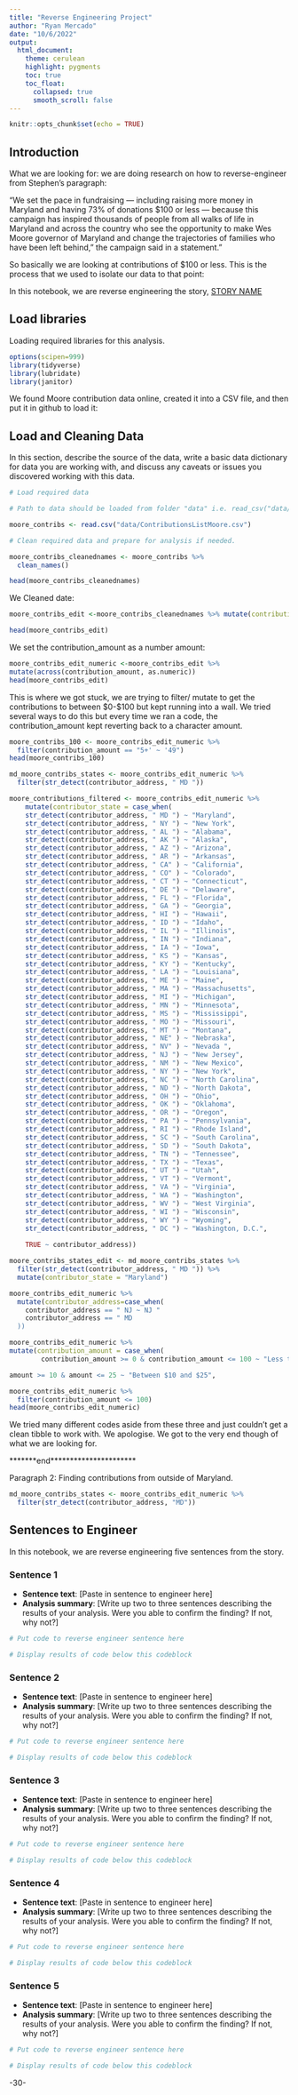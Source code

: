```yaml
---
title: "Reverse Engineering Project"
author: "Ryan Mercado"
date: "10/6/2022"
output:
  html_document:
    theme: cerulean
    highlight: pygments
    toc: true
    toc_float:
      collapsed: true
      smooth_scroll: false
---
```


```r
knitr::opts_chunk$set(echo = TRUE)
```

## Introduction 

What we are looking for:
we are doing research on how to reverse-engineer from Stephen's paragraph:

“We set the pace in fundraising — including raising more money in Maryland and having 73% of donations $100 or less — because this campaign has inspired thousands of people from all walks of life in Maryland and across the country who see the opportunity to make Wes Moore governor of Maryland and change the trajectories of families who have been left behind,” the campaign said in a statement."

So basically we are looking at contributions of $100 or less. 
This is the process that we used to isolate our data to that point:



In this notebook, we are reverse engineering the story, [STORY NAME](STORY URL)

## Load libraries

Loading required libraries for this analysis.

```r
options(scipen=999)
library(tidyverse)
library(lubridate)
library(janitor)

```

We found Moore contribution data online, created it into a CSV file, and then put it in github to load it: 

## Load and Cleaning Data

In this section, describe the source of the data, write a basic data dictionary for data you are working with, and discuss any caveats or issues you discovered working with this data. 

```r
# Load required data

# Path to data should be loaded from folder "data" i.e. read_csv("data/name_of_data.csv")

moore_contribs <- read.csv("data/ContributionsListMoore.csv")

# Clean required data and prepare for analysis if needed. 

moore_contribs_cleanednames <- moore_contribs %>% 
  clean_names()
```

```r
head(moore_contribs_cleanednames)

```

We Cleaned date: 
```r
moore_contribs_edit <-moore_contribs_cleanednames %>% mutate(contribution_date=mdy(contribution_date))

head(moore_contribs_edit)

```

We set the contribution_amount as a number amount: 
```r
moore_contribs_edit_numeric <-moore_contribs_edit %>% 
mutate(across(contribution_amount, as.numeric))
head(moore_contribs_edit)

```





This is where we got stuck, we are trying to filter/ mutate to get the contributions to between $0-$100 but kept running into a wall. We tried several ways to do this but every time we ran a code, the contribution_amount kept reverting back to a character amount. 

```r
moore_contribs_100 <- moore_contribs_edit_numeric %>%
  filter(contribution_amount == "5+' ~ '49")
head(moore_contribs_100)
```




```r
md_moore_contribs_states <- moore_contribs_edit_numeric %>%
  filter(str_detect(contributor_address, " MD "))
```

```r
moore_contributions_filtered <- moore_contribs_edit_numeric %>%
    mutate(contributor_state = case_when(
    str_detect(contributor_address, " MD ") ~ "Maryland",
    str_detect(contributor_address, " NY ") ~ "New York",
    str_detect(contributor_address, " AL ") ~ "Alabama",
    str_detect(contributor_address, " AK ") ~ "Alaska",
    str_detect(contributor_address, " AZ ") ~ "Arizona",
    str_detect(contributor_address, " AR ") ~ "Arkansas", 
    str_detect(contributor_address, " CA" ) ~ "California", 
    str_detect(contributor_address, " CO" ) ~ "Colorado",
    str_detect(contributor_address, " CT ") ~ "Connecticut",
    str_detect(contributor_address, " DE ") ~ "Delaware",
    str_detect(contributor_address, " FL ") ~ "Florida",
    str_detect(contributor_address, " GA ") ~ "Georgia",
    str_detect(contributor_address, " HI ") ~ "Hawaii",
    str_detect(contributor_address, " ID ") ~ "Idaho",
    str_detect(contributor_address, " IL ") ~ "Illinois",
    str_detect(contributor_address, " IN ") ~ "Indiana",
    str_detect(contributor_address, " IA ") ~ "Iowa",
    str_detect(contributor_address, " KS ") ~ "Kansas",
    str_detect(contributor_address, " KY ") ~ "Kentucky",
    str_detect(contributor_address, " LA ") ~ "Louisiana",
    str_detect(contributor_address, " ME ") ~ "Maine",
    str_detect(contributor_address, " MA ") ~ "Massachusetts",
    str_detect(contributor_address, " MI ") ~ "Michigan",
    str_detect(contributor_address, " MN ") ~ "Minnesota",
    str_detect(contributor_address, " MS ") ~ "Mississippi",
    str_detect(contributor_address, " MO ") ~ "Missouri",
    str_detect(contributor_address, " MT ") ~ "Montana",
    str_detect(contributor_address, " NE" ) ~ "Nebraska",
    str_detect(contributor_address, " NV" ) ~ "Nevada ", 
    str_detect(contributor_address, " NJ ") ~ "New Jersey",
    str_detect(contributor_address, " NM ") ~ "New Mexico",
    str_detect(contributor_address, " NY ") ~ "New York",
    str_detect(contributor_address, " NC ") ~ "North Carolina",
    str_detect(contributor_address, " ND ") ~ "North Dakota",
    str_detect(contributor_address, " OH ") ~ "Ohio",
    str_detect(contributor_address, " OK ") ~ "Oklahoma",
    str_detect(contributor_address, " OR ") ~ "Oregon",
    str_detect(contributor_address, " PA ") ~ "Pennsylvania",
    str_detect(contributor_address, " RI ") ~ "Rhode Island",
    str_detect(contributor_address, " SC ") ~ "South Carolina",
    str_detect(contributor_address, " SD ") ~ "South Dakota",
    str_detect(contributor_address, " TN ") ~ "Tennessee",
    str_detect(contributor_address, " TX ") ~ "Texas",
    str_detect(contributor_address, " UT ") ~ "Utah",
    str_detect(contributor_address, " VT ") ~ "Vermont",
    str_detect(contributor_address, " VA ") ~ "Virginia",
    str_detect(contributor_address, " WA ") ~ "Washington",
    str_detect(contributor_address, " WV ") ~ "West Virginia",
    str_detect(contributor_address, " WI ") ~ "Wisconsin",
    str_detect(contributor_address, " WY ") ~ "Wyoming",
    str_detect(contributor_address, " DC ") ~ "Washington, D.C.",
    
    TRUE ~ contributor_address))

```



```r
moore_contribs_states_edit <- md_moore_contribs_states %>%
  filter(str_detect(contributor_address, " MD ")) %>%
  mutate(contributor_state = "Maryland")

```

```r
moore_contribs_edit_numeric %>% 
  mutate(contributor_address=case_when(
    contributor_address == " NJ ~ NJ "
    contributor_address == " MD 
  ))
```




```r
moore_contribs_edit_numeric %>% 
mutate(contribution_amount = case_when(
        contribution_amount >= 0 & contribution_amount <= 100 ~ "Less than 100"))

amount >= 10 & amount <= 25 ~ "Between $10 and $25",
```


```r
moore_contribs_edit_numeric %>%
  filter(contribution_amount <= 100)
head(moore_contribs_edit_numeric)
```


We tried many different codes aside from these three and just couldn't get a clean tibble to work with. We apologise. We got to the very end though of what we are looking for. 



*******end**********************



Paragraph 2: Finding contributions from outside of Maryland.

```r
md_moore_contribs_states <- moore_contribs_edit_numeric %>%
  filter(str_detect(contributor_address, "MD"))
```







## Sentences to Engineer
In this notebook, we are reverse engineering five sentences from the story.

### Sentence 1

* **Sentence text**: [Paste in sentence to engineer here]
* **Analysis summary**: [Write up two to three sentences describing the results of your analysis.  Were you able to confirm the finding? If not, why not?]

```r
# Put code to reverse engineer sentence here

# Display results of code below this codeblock

```

### Sentence 2

* **Sentence text**: [Paste in sentence to engineer here]
* **Analysis summary**: [Write up two to three sentences describing the results of your analysis.  Were you able to confirm the finding? If not, why not?]

```r
# Put code to reverse engineer sentence here

# Display results of code below this codeblock

```

### Sentence 3

* **Sentence text**: [Paste in sentence to engineer here]
* **Analysis summary**: [Write up two to three sentences describing the results of your analysis.  Were you able to confirm the finding? If not, why not?]

```r
# Put code to reverse engineer sentence here

# Display results of code below this codeblock

```

### Sentence 4

* **Sentence text**: [Paste in sentence to engineer here]
* **Analysis summary**: [Write up two to three sentences describing the results of your analysis.  Were you able to confirm the finding? If not, why not?]

```r
# Put code to reverse engineer sentence here

# Display results of code below this codeblock

```

### Sentence 5

* **Sentence text**: [Paste in sentence to engineer here]
* **Analysis summary**: [Write up two to three sentences describing the results of your analysis.  Were you able to confirm the finding? If not, why not?]

```r
# Put code to reverse engineer sentence here

# Display results of code below this codeblock

```

-30-